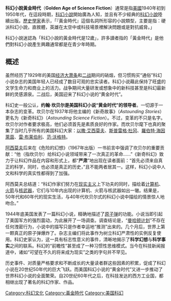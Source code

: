 {{沒有來源|time=2011-05-26}}
'''科幻小說黃金時代'''（'''Golden Age of Science Fiction'''）通常是指[[美國|美國]]1940年初到1950年代，在這段時期，[[科幻小說|科幻小說]]開始廣為人知，並且有不少經典的[[科幻小說|科幻小說]]陸續出版。[[歷史學家|歷史學家]]{{link-en|亞當·羅伯茲|Adam Roberts}}表示，「『黃金時代』這個名詞所形容的小說類型，主要是指：硬派科幻小說，直敘體，英雄在太空中或科技場景裡解決問題或是對抗威脅。」

科幻小說迷認為「科幻小說的黃金時代是12歲」，許多讀者指的「黃金時代」是他們對科幻小說產生興趣通常都是在青少年時期。

==概述==
虽然经历了1929年的美国[[大萧条|经济大萧条]]和[[第二次世界大战|二战]]期间的硝烟，但习惯购买“通俗”科幻小说杂志的美国年轻人已经成了数目可观的忠实读者。科幻小说藉此保持了旺盛的文学生命力和商业上的活力。战争期间大量研发或想象中的新科技甚至是科幻最新鲜的灵感源泉。二战后，美国迎来了科幻小说的“黄金时代”。

科幻史一般公认，'''约翰·坎贝尔是美国科幻小说“黄金时代”的领导者'''。一切源于一本杂志的变革。坎贝尔在1937年将他主编的《新奇故事》（''Astounding Stories''）更名为《新奇科幻》（''Astounding Science Fiction''）。不过，变革的不只是名字。坎贝尔对作者要求极高，他们必须首先是素质良好的作家。而坎贝尔麾下也真的聚集了当时几乎所有的美国科幻大家：[[艾萨克·阿西莫夫|以撒·艾西莫夫]]、[[斯普雷格·杜冈|斯普雷格·杜冈]]、[[羅伯特·海因萊茵|羅伯特·海因萊茵]]、[[雷·布莱伯利|雷·布莱伯利]]、[[范·沃格特|范·沃格特]]。

[[艾萨克·阿西莫夫|阿西莫夫]]后来在《危险的幻想》（1967年出版）一书前言中强调了坎贝尔的重要贡献：“他（指坎贝尔）给科幻小说领域带来了一次真正的革命……”《新奇科幻》致力于让科幻作品在内容和形式上，都“'''严肃'''”地出现在读者面前：“首先必须来自真正的科学，同时，也必须是真正的历史，”且不能两者居其一。这样，科幻小说中人文和科学的真实性都得到了加强。

阿西莫夫总结道：“科幻作家们努力在[[现实主义|现实主义]]上下功夫的同时，描绘着[[電子計算機|计算机]]、[[火箭|火箭]]与[[核武器|核武器]]，它们与10年内出现的计算机、火箭与核武器如出一辙。结果是，50年代和60年代的现实生活，与40年代坎贝尔式的科幻小说中描绘的情景惊人地吻合。”

1944年底美国发表了一篇科幻小说，精确地描述了[[核武器|原子弹]]的功能。小说当即引起了美国军方的强烈震动，为此展开了一场调查。调查结论是，“[[曼哈顿计划|曼哈顿计划]]”不存在任何洩密行为，小说中的描写只是作者幸运地“推测”出来的。几个月后，世界上第一颗真正的原子弹爆炸了。杂志主编们将此事作为树立科幻严肃性的实例反复使用。科幻史家认为，这一具有标志性意义的事件，清晰地揭示了'''科学幻想'''与'''科学事实'''之间的联系。科幻的“前瞻性”甚至成了一种习惯性思维模式。当今在科技新闻报道中，诸如“可望在不久的将来成为现实”之类的字句并不罕见。

历史事件、对质量严格要求和不断成长的大量读者群这些因素的积累，促成了科幻小说在20世纪50年代的巨大飞跃。而美国科幻小说的“黄金时代”又进一步推动了世界科幻小说的全面繁荣。自20世纪60年代之后，在科技发达的西方工业国，都相继出现了著名的科幻作家、作品。

[[Category:科幻文化|Category:科幻文化]]
[[Category:黃金時代|Category:黃金時代]]
[[Category:美国科幻|Category:美国科幻]]